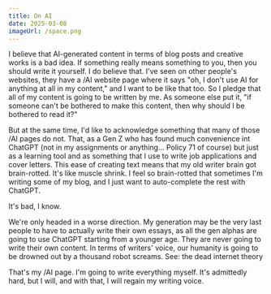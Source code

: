 ```yaml
---
title: On AI
date: 2025-03-08
imageUrl: /space.png
---
```


I believe that AI-generated content in terms of blog posts and creative works is a bad idea. If something really means something to you, then you should write it yourself. I do believe that. I've seen on other people's websites, they have a /AI website page where it says "oh, I don't use AI for anything at all in my content," and I want to be like that too. So I pledge that all of my content is going to be written by me. As someone else put it, "if someone can't be bothered to make this content, then why should I be bothered to read it?"

But at the same time, I'd like to acknowledge something that many of those /AI pages do not. That, as a Gen Z who has found much convenience int ChatGPT (not in my assignments or anything... Policy 71 of course) but just as a learning tool and as something that I use to write job applications and cover letters. This ease of creating text means that my old writer brain got brain-rotted. It's like muscle shrink. I feel so brain-rotted that sometimes I'm writing some of my blog, and I just want to auto-complete the rest with ChatGPT.

It's bad, I know.

We're only headed in a worse direction. My generation may be the very last people to have to actually write their own essays, as all the gen alphas are going to use ChatGPT starting from a younger age. They are never going to write their own content. In terms of writers' voice, our humanity is going to be drowned out by a thousand robot screams. See: the dead internet theory

That's my /AI page. I'm going to write everything myself. It's admittedly hard, but I will, and with that, I will regain my writing voice.

